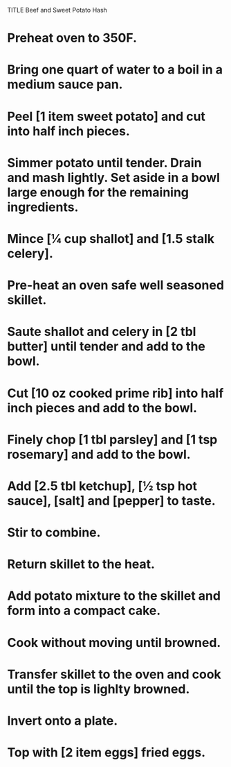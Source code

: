 TITLE Beef and Sweet Potato Hash

# Preheat oven to 350F.
# Bring one quart of water to a boil in a medium sauce pan.
# Peel [1 item sweet potato] and cut into half inch pieces.
# Simmer potato until tender. Drain and mash lightly. Set aside in a bowl large enough for the remaining ingredients. 

# Mince [1⁄4 cup shallot] and [1.5 stalk celery].
# Pre-heat an oven safe well seasoned skillet. 
# Saute shallot and celery in [2 tbl butter] until tender and add to the bowl. 
# Cut [10 oz cooked prime rib] into half inch pieces and add to the bowl. 
# Finely chop [1 tbl parsley] and [1 tsp rosemary] and add to the bowl.
# Add [2.5 tbl ketchup], [1⁄2 tsp hot sauce], [salt] and [pepper] to taste.
# Stir to combine.
# Return skillet to the heat. 
# Add potato mixture to the skillet and form into a compact cake.
# Cook without moving until browned. 
# Transfer skillet to the oven and cook until the top is lighlty browned. 
# Invert onto a plate. 
# Top with [2 item eggs] fried eggs.

